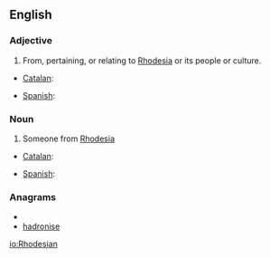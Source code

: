 ==English==

===Adjective===
{{en-adj|-}}

# From, pertaining, or relating to [[Rhodesia]] or its people or culture. 

{{trans-top|from Rhodesia}}
* [[Catalan]]: {{t|ca|rhodesià|m}}
{{trans-mid}}
* [[Spanish]]: {{t|es|rodesiano|m}}
{{trans-bottom}}

===Noun===
{{en-noun}}

# Someone from [[Rhodesia]]

{{trans-top|Someone from Rhodesia}}
* [[Catalan]]: {{t|ca|rhodesià|m}}
{{trans-mid}}
* [[Spanish]]: {{t|es|rodesiano|m}}
{{trans-bottom}}

===Anagrams===
* {{alphagram|adehinors}}
* [[hadronise#English|hadronise]]


[[io:Rhodesian]]